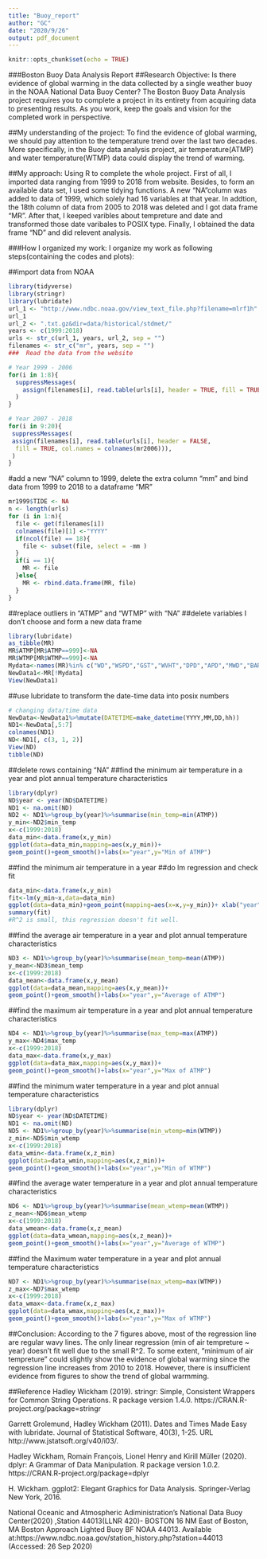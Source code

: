---
title: "Buoy_report"
author: "GC"
date: "2020/9/26"
output: pdf_document
---

```{r setup, include=FALSE}
knitr::opts_chunk$set(echo = TRUE)
```

###Boston Buoy Data Analysis Report
##Research Objective: 
  Is there evidence of global warming in the data collected by a single weather buoy in the NOAA National Data Buoy Center?  The Boston Buoy Data Analysis project requires you to complete a project in its entirety from acquiring data to presenting results. As you work, keep the goals and vision for the completed work in perspective.
  
##My understanding of the project:
  To find the evidence of global warming, we should pay attention to the temperature trend over the last two decades. More specifically, in the Buoy data analysis project, air temperature(ATMP) and water temperature(WTMP) data could display the trend of warming. 
  
##My approach:
  Using R to complete the whole project. First of all, I imported data ranging from 1999 to 2018 from website. Besides, to form an available data set, I used some tidying functions. A new "NA"column was added to data of 1999, which solely had 16 variables at that year. In addtion, the 18th column of data from 2005 to 2018 was deleted and I got data frame "MR". After that, I keeped varibles about tempreture and date and transformed those date varibales to POSIX type. Finally, I obtained the data frame "ND" and did relevent analysis.
  
###How I organized my work:
  I organize my work as following steps(containing the codes and plots):
  
##import data from NOAA
```{r}
library(tidyverse)
library(stringr)
library(lubridate)
url_1 <- "http://www.ndbc.noaa.gov/view_text_file.php?filename=mlrf1h"
url_1
url_2 <- ".txt.gz&dir=data/historical/stdmet/"
years <- c(1999:2018)
urls <- str_c(url_1, years, url_2, sep = "")
filenames <- str_c("mr", years, sep = "")
###  Read the data from the website
```

```{r}
# Year 1999 - 2006
for(i in 1:8){
  suppressMessages(
    assign(filenames[i], read.table(urls[i], header = TRUE, fill = TRUE))
  )
}
```

```{r}
# Year 2007 - 2018
for(i in 9:20){
 suppressMessages(
 assign(filenames[i], read.table(urls[i], header = FALSE, 
  fill = TRUE, col.names = colnames(mr2006))),
 )
}
```

#add a new "NA" column to 1999, delete the extra column "mm" and bind data from 1999 to 2018 to a dataframe "MR"
```{r}
mr1999$TIDE <- NA
n <- length(urls)
for (i in 1:n){
  file <- get(filenames[i])
  colnames(file)[1] <-"YYYY"
  if(ncol(file) == 18){
    file <- subset(file, select = -mm )
  }
  if(i == 1){
    MR <- file
  }else{
    MR <- rbind.data.frame(MR, file)
  }
}
```

##replace outliers in "ATMP" and "WTMP" with "NA"
##delete variables I don't choose and form a new data frame
```{r}
library(lubridate)
as_tibble(MR) 
MR$ATMP[MR$ATMP==999]<-NA
MR$WTMP[MR$WTMP==999]<-NA
Mydata<-names(MR)%in% c("WD","WSPD","GST","WVHT","DPD","APD","MWD","BAR","DEWP","VIS","TIDE")
NewData1<-MR[!Mydata]
View(NewData1)
```

##use lubridate to transform the date-time data into posix numbers
```{r}
# changing data/time data
NewData<-NewData1%>%mutate(DATETIME=make_datetime(YYYY,MM,DD,hh))
ND1<-NewData[,5:7]
colnames(ND1)
ND<-ND1[, c(3, 1, 2)]
View(ND)
tibble(ND)
```

##delete rows containing "NA" 
##find the minimum air temperature in a year and plot annual temperature characteristics
```{r}
library(dplyr)
ND$year <- year(ND$DATETIME)
ND1 <- na.omit(ND)
ND2 <- ND1%>%group_by(year)%>%summarise(min_temp=min(ATMP))
y_min<-ND2$min_temp
x<-c(1999:2018)
data_min<-data.frame(x,y_min)
ggplot(data=data_min,mapping=aes(x,y_min))+
geom_point()+geom_smooth()+labs(x="year",y="Min of ATMP")
```

##find the minimum air temperature in a year
##do lm regression and check fit
```{r}
data_min<-data.frame(x,y_min)
fit<-lm(y_min~x,data=data_min)
ggplot(data=data_min)+geom_point(mapping=aes(x=x,y=y_min))+ xlab("year")+ylab("CMin of ATMP")+geom_abline(intercept=coef(fit)[1], slope=coef(fit)[2],color=c("dark green"))
summary(fit)
#R^2 is small, this regression doesn't fit well.
```

##find the average air temperature in a year and plot annual temperature characteristics
```{r}
ND3 <- ND1%>%group_by(year)%>%summarise(mean_temp=mean(ATMP))
y_mean<-ND3$mean_temp
x<-c(1999:2018)
data_mean<-data.frame(x,y_mean)
ggplot(data=data_mean,mapping=aes(x,y_mean))+
geom_point()+geom_smooth()+labs(x="year",y="Average of ATMP")
```

##find the maximum air temperature in a year and plot annual temperature characteristics
```{r}
ND4 <- ND1%>%group_by(year)%>%summarise(max_temp=max(ATMP))
y_max<-ND4$max_temp
x<-c(1999:2018)
data_max<-data.frame(x,y_max)
ggplot(data=data_max,mapping=aes(x,y_max))+
geom_point()+geom_smooth()+labs(x="year",y="Max of ATMP")
```

##find the minimum water temperature in a year and plot annual temperature characteristics
```{r}
library(dplyr)
ND$year <- year(ND$DATETIME)
ND1 <- na.omit(ND)
ND5 <- ND1%>%group_by(year)%>%summarise(min_wtemp=min(WTMP))
z_min<-ND5$min_wtemp
x<-c(1999:2018)
data_wmin<-data.frame(x,z_min)
ggplot(data=data_wmin,mapping=aes(x,z_min))+
geom_point()+geom_smooth()+labs(x="year",y="Min of WTMP")
```

##find the average water temperature in a year and plot annual temperature characteristics
```{r}
ND6 <- ND1%>%group_by(year)%>%summarise(mean_wtemp=mean(WTMP))
z_mean<-ND6$mean_wtemp
x<-c(1999:2018)
data_wmean<-data.frame(x,z_mean)
ggplot(data=data_wmean,mapping=aes(x,z_mean))+
geom_point()+geom_smooth()+labs(x="year",y="Average of WTMP")
```

##find the Maximum water temperature in a year and plot annual temperature characteristics
```{r}
ND7 <- ND1%>%group_by(year)%>%summarise(max_wtemp=max(WTMP))
z_max<-ND7$max_wtemp
x<-c(1999:2018)
data_wmax<-data.frame(x,z_max)
ggplot(data=data_wmax,mapping=aes(x,z_max))+
geom_point()+geom_smooth()+labs(x="year",y="Max of WTMP")
```

##Conclusion:
  According to the 7 figures above, most of the regression line are regular wavy lines. The only linear regression (min of air tempreture ~ year) doesn't fit well due to the small R^2. To some extent, "minimum of air tempreture" could slightly show the evidence of global warming since the regression line increases from 2010 to 2018.
  However, there is insufficient evidence from figures to show the trend of global warmming. 

##Reference
  Hadley Wickham (2019). stringr: Simple, Consistent Wrappers for Common String
  Operations. R package version 1.4.0. https://CRAN.R-project.org/package=stringr

  Garrett Grolemund, Hadley Wickham (2011). Dates and Times Made Easy with
  lubridate. Journal of Statistical Software, 40(3), 1-25. URL
  http://www.jstatsoft.org/v40/i03/.

  Hadley Wickham, Romain François, Lionel Henry and Kirill Müller (2020). dplyr:
  A Grammar of Data Manipulation. R package version 1.0.2.
  https://CRAN.R-project.org/package=dplyr

  H. Wickham. ggplot2: Elegant Graphics for Data Analysis. Springer-Verlag New
  York, 2016.
  
  National Oceanic and Atmospheric Adiministration's National Data Buoy Center(2020)    ,Station 44013(LLNR 420)- BOSTON 16 NM East of Boston, MA Boston Approach Lighted Buoy BF NOAA 44013. Available at:https://www.ndbc.noaa.gov/station_history.php?station=44013
(Accessed: 26 Sep 2020)


